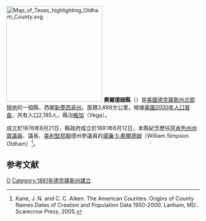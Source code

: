 {{noteTA
|T=zh-hans:奥尔德姆县 (得克萨斯州);zh-hk:奧咸縣 (德克薩斯州);zh-tw:奧爾德姆郡 (德克薩斯州);
}}

[[File:Map_of_Texas_highlighting_Oldham_County.svg|250px]]
'''奧爾德姆縣'''（{{lang-en|Oldham County}}）是[[美國|美國]][[德克薩斯州|德克薩斯州]][[北部狹地|北部狹地]]的一個縣，西鄰[[新墨西哥州|新墨西哥州]]。面積3,889方公里。根據[[美國2000年人口普查|美國2000年人口普查]]，共有人口2,185人。縣治[[維加_(德克薩斯州)|維加]]（Vega）。

成立於1876年8月21日，縣政府成立於1881年6月12日。本縣紀念歷任[[阿肯色州|阿肯色州]][[阿肯色州州眾議院|州眾議員]]、議長、[[美利堅邦聯|美利堅邦聯]]德州參議員的[[威廉·S·奧爾德姆|威廉·S·奧爾德姆]]（William Simpson Oldham）<ref>Kane, J. N. and C. C. Aiken. The American Counties: Origins of County Names Dates of Creation and Population Data 1950-2000. Lanham, MD.: Scarecrow Press, 2005.</ref>。

==参考文献==
<div class="references-small">
<references />
</div>
{{texas-stub}}
{{Texas}}

[[Category:得克萨斯州行政区划|O]]
[[Category:1881年德克薩斯州建立|Category:1881年德克薩斯州建立]]